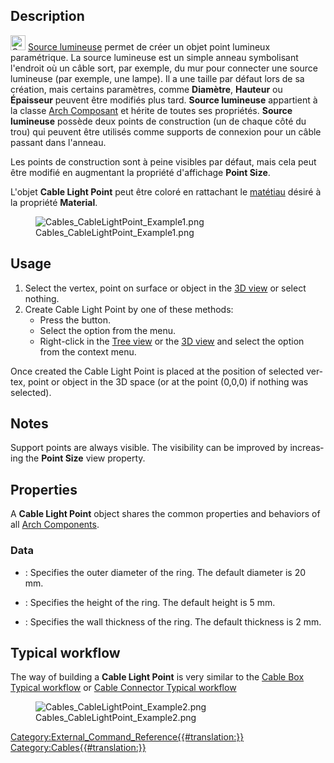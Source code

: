 <languages/>

{{Docnav/fr
|[[Cables_CableConnector/fr|Connecteur]]
|[[Cables_Material/fr|Matériau]]
|[[Cables_Workbench/fr|Cables]]
|IconL=Cables_CableConnector.svg
|IconR=Cables_Material.svg
|IconC=Cables_workbench_icon.svg
}}

{{GuiCommand/fr
|Name=Cables CableLightPoint
|Name/fr=Cables Source lumineuse
|MenuLocation=Cables → Cable Light Point
|Workbenches=[[Cables_Workbench/fr|Cables]]
|Shortcut=
|Version=1.0
|SeeAlso=[[Cables_Cable/fr|Cables Câble]], [[Cables_CableBox/fr|Cables Boîte]]
}}

==Description==

[[Image:Cables_CableLightPoint.svg|24px]] [[Cables_CableLightPoint/fr|Source lumineuse]] permet de créer un objet point lumineux paramétrique. La source lumineuse est un simple anneau symbolisant l'endroit où un câble sort, par exemple, du mur pour connecter une source lumineuse (par exemple, une lampe). Il a une taille par défaut lors de sa création, mais certains paramètres, comme '''Diamètre''', '''Hauteur''' ou '''Épaisseur''' peuvent être modifiés plus tard. '''Source lumineuse''' appartient à la classe [[Arch_Component/fr|Arch Composant]] et hérite de toutes ses propriétés. '''Source lumineuse''' possède deux points de construction (un de chaque côté du trou) qui peuvent être utilisés comme supports de connexion pour un câble passant dans l'anneau.

Les points de construction sont à peine visibles par défaut, mais cela peut être modifié en augmentant la propriété d'affichage '''Point Size'''.

L'objet '''Cable Light Point''' peut être coloré en rattachant le [[Arch_SetMaterial/fr|matétiau]] désiré à la propriété '''Material'''.

[[Image:Cables_CableLightPoint_Example1.png]]
<div lang="en" dir="ltr" class="mw-content-ltr">
{{Caption|Example of the default Cable Light Point:<br/>There are support points above and below the ring.}}
</div>

<div lang="en" dir="ltr" class="mw-content-ltr">
==Usage==
</div>

<div lang="en" dir="ltr" class="mw-content-ltr">
# Select the vertex, point on surface or object in the [[3D_view|3D view]] or select nothing.
# Create Cable Light Point by one of these methods:
#* Press the {{Button|[[Image:Cables_CableLightPoint.svg|16px]] [[Cables_CableLightPoint|Cable Light Point]]}} button.
#* Select the {{MenuCommand|Cables → [[Image:Cables_CableLightPoint.svg|16px]] Cable Light Point}} option from the menu.
#* Right-click in the [[Tree_view|Tree view]] or the [[3D_view|3D view]] and select the {{MenuCommand|Cables → [[Image:Cables_CableLightPoint.svg|16px]] Cable Light Point}} option from the context menu.
</div>

<div lang="en" dir="ltr" class="mw-content-ltr">
Once created the Cable Light Point is placed at the position of selected vertex, point or object in the 3D space (or at the point (0,0,0) if nothing was selected).
</div>

<div lang="en" dir="ltr" class="mw-content-ltr">
==Notes==
</div>

<div lang="en" dir="ltr" class="mw-content-ltr">
Support points are always visible. The visibility can be improved by increasing the '''Point Size''' view property.
</div>

<div lang="en" dir="ltr" class="mw-content-ltr">
==Properties==
</div>

<div lang="en" dir="ltr" class="mw-content-ltr">
A '''Cable Light Point''' object shares the common properties and behaviors of all [[Arch_Component|Arch Components]].
</div>

<div lang="en" dir="ltr" class="mw-content-ltr">
===Data===
</div>

<div lang="en" dir="ltr" class="mw-content-ltr">
{{TitleProperty|Cable Light Point}}
</div>

<div lang="en" dir="ltr" class="mw-content-ltr">
* {{PropertyData|Diameter|Length}}: Specifies the outer diameter of the ring. The default diameter is 20 mm.
* {{PropertyData|Height|Length}}: Specifies the height of the ring. The default height is 5 mm.
* {{PropertyData|Thickness|Length}}: Specifies the wall thickness of the ring. The default thickness is 2 mm.
</div>

<div lang="en" dir="ltr" class="mw-content-ltr">
==Typical workflow==
</div>

<div lang="en" dir="ltr" class="mw-content-ltr">
The way of building a '''Cable Light Point''' is very similar to the [[Cables_CableBox#Typical workflow| Cable Box Typical workflow]] or [[Cables_CableConnector#Typical workflow| Cable Connector Typical workflow]]
</div>

[[Image:Cables_CableLightPoint_Example2.png]]
<div lang="en" dir="ltr" class="mw-content-ltr">
{{Caption|Example of a cable ended inside Cable Light Point.}}
</div>


{{Docnav/fr
|[[Cables_CableConnector/fr|Connecteur]]
|[[Cables_Material/fr|Matériau]]
|[[Cables_Workbench/fr|Cables]]
|IconL=Cables_CableConnector.svg
|IconR=Cables_Material.svg
|IconC=Cables_workbench_icon.svg
}}

[[Category:External_Command_Reference{{#translation:}}]]
[[Category:Cables{{#translation:}}]]